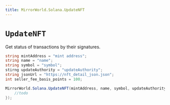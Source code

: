 ```yaml
---
title: MirrorWorld.Solana.UpdateNFT
---
```


# `UpdateNFT`
Get status of transactions by their signatures.
```csharp
string mintAddress = "mint address";
string name = "name";
string symbol = "symbol";
stirng updateAuthority = "updateAuthority";
string jsonUrl = "https://nft_detail_json.json";
int seller_fee_basis_points = 100;

MirrorWorld.Solana.UpdateNFT(mintAddress, name, symbol, updateAuthority, jsonUrl, 200, Confirmation.Default, null, (res) => {
    //todo
});
```

